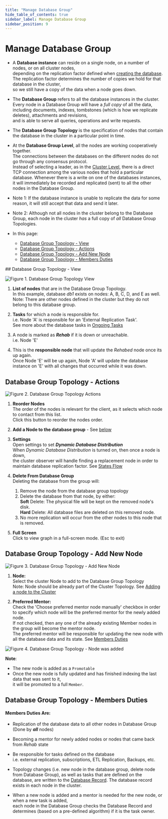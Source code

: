 ```yaml
---
title: "Manage Database Group"
hide_table_of_contents: true
sidebar_label: Manage Database Group
sidebar_position: 9
---
```



# Manage Database Group
<Admonition type="note" title="">

* A **Database instance** can reside on a single node, on a number of nodes, or on all cluster nodes,  
  depending on the replication factor defined when [creating the database](../../../studio/database/create-new-database/general-flow.mdx).  
  The replication factor determines the number of copies we hold for that database in the cluster,  
  so we still have a copy of the data when a node goes down.  

* The **Database Group** refers to all the database instances in the cluster.  
  Every node in a Database Group will have a _full copy_ of all the data,  
  including documents, indexes, tombstones (which is how we replicate deletes), 
  attachments and revisions,  
  and is able to serve all queries, operations and write requests.  

* The **Database Group Topology** is the specification of nodes that contain the database in the cluster in a particular point in time.  

* At the **Database Group Level**, all the nodes are working cooperatively together.  
  The connections between the databases on the different nodes do not go through any consensus protocol.  
  Instead of selecting a leader, as in the [Cluster Level](../../../studio/cluster/cluster-view.mdx), 
  there is a direct TCP connection among the various nodes that hold a particular database. 
  Whenever there is a write on one of the databases instances, it will immediately be recorded and replicated (sent) to all the other nodes in the Database Group.  

* Note 1: If the database instance is unable to replicate the data for some reason, it will still accept that data and send it later.  

* Note 2: Although not all nodes in the cluster belong to the Database Group, each node in the cluster _has_ a full copy of _all_ Database Group Topologies.  

* In this page:  
  * [Database Group Topology - View](../../../studio/database/settings/manage-database-group.mdx#database-group-topology---view)  
  * [Database Group Topology - Actions](../../../studio/database/settings/manage-database-group.mdx#database-group-topology---actions)  
  * [Database Group Topology - Add New Node](../../../studio/database/settings/manage-database-group.mdx#database-group-topology---add-new-node)  
  * [Database Group Topology - Members Duties](../../../studio/database/settings/manage-database-group.mdx#database-group-topology---members-duties)  
</Admonition>
## Database Group Topology - View

![Figure 1. Database Group Topology View](./assets/database-group-1.png)

1. **List of nodes** that are in the Database Group Topology.  
   In this example, database _db1_ exists on nodes: A, B, C, D, and E as well.  
   Note: There are other nodes defined in the cluster but they do not belong to this database group.  

2. **Tasks** for which a node is responsible for.  
   i.e. Node 'A' is responsible for an 'External Replication Task'.  
   See more about the database tasks in [Ongoing Tasks](../../../studio/database/tasks/ongoing-tasks/general-info.mdx)  

3. A node is marked as ***Rehab*** if it is down or unreachable.  
   i.e. Node 'E'  

4. This is the **responsible node** that will update the _Rehabed_ node once its up again.  
   Once Node 'E' will be up again, Node 'A' will update the database instance on 'E' with all changes that occurred while it was down.  




## Database Group Topology - Actions

![Figure 2. Database Group Topology Actions](./assets/database-group-2.png)

1. **Reorder Nodes**  
   The order of the nodes is relevant for the client, as it selects which node to contact from this list.  
   Click this button to reorder the nodes order.  

2. **Add a Node to the database group** - See [below](../../../studio/database/settings/manage-database-group.mdx#database-group-topology---add-new-node)  

3. **Settings**  
   Open settings to set ***Dynamic Database Distribution***  
   When _Dynamic Database Distribution_ is turned on, then once a node is down,  
   the cluster observer will handle finding a replacement node in order to maintain database replication factor.
   See [States Flow](../../../studio/server/debug/advanced/cluster-observer.mdx#states-flow)  

4. **Delete From Database Group**  
   Deleting the database from the group will:  
   1. Remove the node from the database group topology  
   2. Delete the database from that node, by either:  
      **Soft** Delete:  The physical file will be kept on the removed node's disk.  
      **Hard** Delete:  All database files are deleted on this removed node.  
   3. No more replication will occur from the other nodes to this node that is removed.  

5. **Full Screen**  
   Click to view graph in a full-screen mode. (Esc to exit)  



## Database Group Topology - Add New Node 

![Figure 3. Database Group Topology - Add New Node](./assets/database-group-3.png)

1. **Node:**  
   Select the cluster Node to add to the Database Group Topology  
   Note: Node should be already part of the Cluster Topology. See [Adding a node to the Cluster](../../../studio/cluster/setting-a-cluster.mdx#add-another-node-to-the-cluster)  

2. **Preferred Mentor:**  
   Check the 'Choose preferred mentor node manually' checkbox in order to specify which node will be the preferred mentor for the newly added node.  
   If not checked, then any one of the already existing Member nodes in the group will become the mentor node.  
   The preferred mentor will be responsible for updating the new node with all the database data and its state. 
   See [Members Duties](../../../studio/database/settings/manage-database-group.mdx#database-group-topology---members-duties)  



![Figure 4. Database Group Topology - Node was added](./assets/database-group-4.png)

**Note**:  

* The new node is added as a `Promotable`  
* Once the new node is fully updated and has finished indexing the last data that was sent to it,  
  it will be promoted to a full `Member`.  



## Database Group Topology - Members Duties 

#### Members Duties Are:

* Replication of the database data to all other nodes in Database Group (Done by ***all*** nodes)  

* Becoming a mentor for newly added nodes or nodes that came back from _Rehab_ state  

* Be responsible for tasks defined on the database  
  i.e. external replication, subscriptions, ETL Replication, Backups, etc.

<Admonition type="note" title="Who's Duty is it ?" id="who-s-duty-is-it" href="#who-s-duty-is-it">

* Topology changes (i.e. new node in the database group, delete node from Database Group), 
as well as tasks that are defined on the database, are written to the [Database Record](../../../studio/database/settings/database-record.mdx). 
The database record exists in each node in the cluster.  

* When a new node is added and a mentor is needed for the new node, or when a new task is added,  
  each node in the Database Group checks the Database Record and determines (based on a pre-defined algorithm) if it is the task owner.  
</Admonition>


